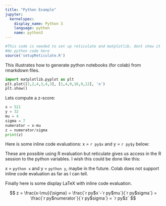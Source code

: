 ```yaml
---
title: "Python Example"
jupyter:
  kernelspec:
    display_name: Python 3
    language: python
    name: python3
---
```

```r
#This code is needed to set up reticulate and matplotlib, dont show it anywhere 
#No python code here
source('setupReticulate.R')
```
This illustrates how to generate python notebooks (for colab) from rmarkdown files.

```python
import matplotlib.pyplot as plt
plt.plot([3,2,4,3,4,3], [1,4,9,16,9,12], 'o')
plt.show()
```

Lets compute a z-score:
```python
x = 521 
y = 32
mu = 4
sigma = 7
numerator = x-mu
z = numerator/sigma
print(z)
```

Here is some inline code evaluations: x = `r py$x` and y = `r py$y` below:

These are possible using R evaluation but reticulate gives us access in the R session to the python variables. I wish this could be done like this:

x = `python x` and y = `python y`, maybe in the future. Colab does not support inline code evaluation as far as I can tell.

Finally here is some display LaTeX with inline code evaluation. 

$$
z = \frac{x-\mu}{\sigma} 
  = \frac{`r py$x`-`r py$mu`}{`r py$sigma`} 
  = \frac{`r py$numerator`}{`r py$sigma`} 
  = `r py$z`
$$
